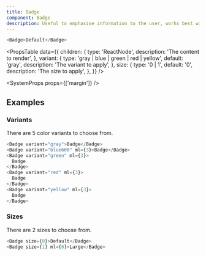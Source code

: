 ```yaml
---
title: Badge
component: Badge
description: Useful to emphasise information to the user, works best with single word values.
---
```


```js live
<Badge>Default</Badge>
```

<PropsTable
  data={{
    children: {
      type: 'ReactNode',
      description: 'The content to render',
    },
    variant: {
      type: 'gray | blue | green | red | yellow',
      default: 'gray',
      description: 'The variant to apply',
    },
    size: {
      type: '0 | 1',
      default: '0',
      description: 'The  size to apply',
    },
  }}
/>

<SystemProps props={['margin']} />

## Examples

### Variants

There are 5 color variants to choose from.

```js live
<Badge variant="gray">Badge</Badge>
<Badge variant="blue600" ml={3}>Badge</Badge>
<Badge variant="green" ml={3}>
  Badge
</Badge>
<Badge variant="red" ml={3}>
  Badge
</Badge>
<Badge variant="yellow" ml={3}>
  Badge
</Badge>
```

### Sizes

There are 2 sizes to choose from.

```js live
<Badge size={0}>Default</Badge>
<Badge size={1} ml={6}>Large</Badge>
```
